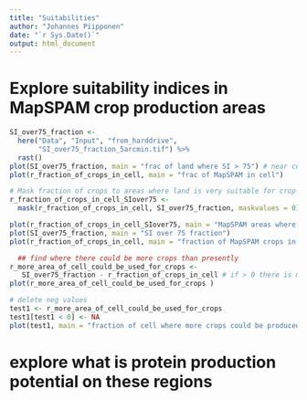 ```yaml
---
title: "Suitabilities"
author: "Johannes Piipponen"
date: "`r Sys.Date()`"
output: html_document
---
```


# Explore suitability indices in MapSPAM crop production areas

```r
SI_over75_fraction <- 
  here("Data", "Input", "from_harddrive",
       "SI_over75_fraction_5arcmin.tif") %>% 
  rast()
plot(SI_over75_fraction, main = "frac of land where SI > 75") # near corn belt SI very suitable almost everywhere
plot(r_fraction_of_crops_in_cell, main = "frac of MapSPAM in cell")

# Mask fraction of crops to areas where land is very suitable for crop prod
r_fraction_of_crops_in_cell_SIover75 <- 
  mask(r_fraction_of_crops_in_cell, SI_over75_fraction, maskvalues = 0)

plot(r_fraction_of_crops_in_cell_SIover75, main = "MapSPAM areas where SI > 75")
plot(SI_over75_fraction, main = "SI over 75 fraction")
plot(r_fraction_of_crops_in_cell, main = "fraction of MapSPAM crops in cell in 2010")

  ## find where there could be more crops than presently
r_more_area_of_cell_could_be_used_for_crops <-
   SI_over75_fraction - r_fraction_of_crops_in_cell # if > 0 there is more potential than now
plot(r_more_area_of_cell_could_be_used_for_crops )

# delete neg values
test1 <- r_more_area_of_cell_could_be_used_for_crops
test1[test1 < 0] <- NA
plot(test1, main = "fraction of cell where more crops could be produced")
```

# explore what is protein production potential on these regions
